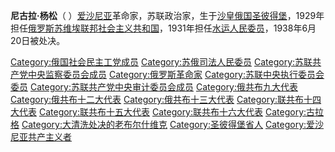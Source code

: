 '''尼古拉·杨松'''（{{lang-ru|Николай Михайлович Янсон}}  {{bd|1882年|11月24日|1938年|6月20日}}）[[爱沙尼亚|爱沙尼亚]]革命家，苏联政治家，生于[[沙皇俄国|沙皇俄国]][[圣彼得堡|圣彼得堡]]，1929年担任[[俄罗斯苏维埃联邦社会主义共和国|俄罗斯苏维埃联邦社会主义共和国]]{{le|俄罗斯苏维埃联邦社会主义共和国司法人民委员会|People's Commissariat of Justice of the Russian Soviet Federative Socialist Republic|司法人民委员}}，1931年担任[[水运人民委员|水运人民委员]]，1938年6月20日被处决。

[[Category:俄国社会民主工党成员|Category:俄国社会民主工党成员]]
[[Category:苏俄司法人民委员|Category:苏俄司法人民委员]]
[[Category:苏联共产党中央监察委员会成员|Category:苏联共产党中央监察委员会成员]]
[[Category:俄罗斯革命家|Category:俄罗斯革命家]]
[[Category:苏联中央执行委员会委员|Category:苏联中央执行委员会委员]]
[[Category:苏联共产党中央审计委员会成员|Category:苏联共产党中央审计委员会成员]]
[[Category:俄共布九大代表|Category:俄共布九大代表]]
[[Category:俄共布十二大代表|Category:俄共布十二大代表]]
[[Category:俄共布十三大代表|Category:俄共布十三大代表]]
[[Category:联共布十四大代表|Category:联共布十四大代表]]
[[Category:联共布十五大代表|Category:联共布十五大代表]]
[[Category:联共布十六大代表|Category:联共布十六大代表]]
[[Category:古拉格|Category:古拉格]]
[[Category:大清洗处决的老布尔什维克|Category:大清洗处决的老布尔什维克]]
[[Category:圣彼得堡省人|Category:圣彼得堡省人]]
[[Category:爱沙尼亚共产主义者|Category:爱沙尼亚共产主义者]]